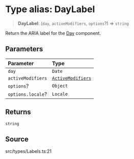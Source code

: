 # Type alias: DayLabel

> **DayLabel**: (`day`, `activeModifiers`, `options`?) => `string`

Return the ARIA label for the [Day](/api/latest/functions/Day.mdx) component.

## Parameters

| Parameter | Type |
| :------ | :------ |
| `day` | `Date` |
| `activeModifiers` | [`ActiveModifiers`](/api/latest/type-aliases/ActiveModifiers.mdx) |
| `options`? | `Object` |
| `options.locale`? | `Locale` |

## Returns

`string`

## Source

src/types/Labels.ts:21
